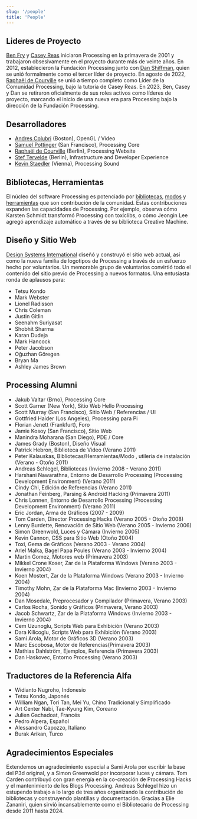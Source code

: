 ```yaml
---
slug: '/people'
title: 'People'
---
```


## Lideres de Proyecto

[Ben Fry](https://benfry.com/) y [Casey Reas](http://reas.com/) iniciaron Processing en la primavera de 2001 y trabajaron obsesivamente en el proyecto durante más de veinte años. En 2012, establecieron la Fundación Processing junto con [Dan Shiffman](https://shiffman.net/), quien se unió formalmente como el tercer líder de proyecto. En agosto de 2022, [Raphaël de Courville](https://twitter.com/sableraph) se unió a tiempo completo como Líder de la Comunidad Processing, bajo la tutoría de Casey Reas. En 2023, Ben, Casey y Dan se retiraron oficialmente de sus roles activos como líderes de proyecto, marcando el inicio de una nueva era para Processing bajo la dirección de la Fundación Processing.

## Desarrolladores

- [Andres Colubri](https://andrescolubri.net/) (Boston), OpenGL / Video
- [Samuel Pottinger](https://github.com/sampottinger) (San Francisco), Processing Core
- [Raphaël de Courville](https://twitter.com/sableraph) (Berlin), Processing Website
- [Stef Tervelde](https://github.com/steft) (Berlin), Infrastructure and Developer Experience
- [Kevin Staedler](https://github.com/kevinstaedler) (Vienna), Processing Sound

## Bibliotecas, Herramientas

El núcleo del software Processing es potenciado por [bibliotecas](https://www.processing.org/reference/libraries/), [modos](https://processing.org/reference/tools/modes/) y [herramientas](https://processing.org/reference/tools/) que son contribución de la comunidad. Estas contribuciones expanden las capacidades de Processing. Por ejemplo, observa cómo Karsten Schmidt transformó Processing con toxiclibs, o cómo Jeongin Lee agregó aprendizaje automático a través de su biblioteca Creative Machine.


## Diseño y Sitio Web
[Design Systems International](https://designsystems.international/) diseñó y construyó el sitio web actual, así como la nueva familia de logotipos de Processing a través de un esfuerzo hecho por voluntarios. Un memorable grupo de voluntarios convirtió todo el contenido del sitio previo de Processing a nuevos formatos. Una entusiasta ronda de aplausos para:
- Tetsu Kondo
- Mark Webster
- Lionel Radisson
- Chris Coleman
- Justin Gitlin
- Seenahm Suriyasat
- Shobhit Sharma
- Karan Dudeja
- Mark Hancock
- Peter Jacobson
- Oğuzhan Göregen
- Bryan Ma
- Ashley James Brown

## Processing Alumni

- Jakub Valtar (Brno), Processing Core
- Scott Garner (New York), Sitio Web Hello Processing
- Scott Murray (San Francisco), Sitio Web / Referencias / UI
- Gottfried Haider (Los Angeles), Processing para Pi
- Florian Jenett (Frankfurt), Foro
- Jamie Kosoy (San Francisco), Sitio Web
- Manindra Moharana (San Diego), PDE / Core
- James Grady (Boston), Diseño Visual
- Patrick Hebron, Biblioteca de Video  (Verano 2011)
- Peter Kalauskas, Bibliotecas/Herramientas/Modo , utilería de instalación (Verano -  Otoño 2011)
- Andreas Schlegel, Bibliotecas (Invierno 2008 - Verano 2011)
- Harshani Nawarathna,  Entorno de Desarrollo Processing (Processing Development Environment) (Verano 2011)
- Cindy Chi, Edición de Referencias (Verano 2011)
- Jonathan Feinberg, Parsing & Android Hacking (Primavera 2011)
- Chris Lonnen, Entorno de Desarrollo Processing (Processing Development Environment) (Verano 2011)
- Eric Jordan, Arma de Gráficos (2007 - 2009)
- Tom Carden, Director Processing Hacks  (Verano 2005 - Otoño 2008)
- Lenny Burdette, Renovación de Sitio Web (Verano 2005 - Invierno 2006)
- Simon Greenwold, Luces y Cámara (Invierno 2005)
- Kevin Cannon,  CSS para Sitio Web (Otoño 2004)
- Toxi, Gema de Gráficos (Verano 2003 - Verano 2004)
- Ariel Malka, Bagel Papa Poules (Verano 2003 - Invierno 2004)
- Martin Gomez, Motores web (Primavera 2003)
- Mikkel Crone Koser, Zar de la Plataforma Windows (Verano 2003 - Invierno 2004)
- Koen Mostert, Zar de la Plataforma Windows (Verano 2003 - Invierno 2004)
- Timothy Mohn, Zar de la Plataforma Mac (Invierno 2003 - Invierno 2004)
- Dan Mosedale, Preprocesador y Compilador (Primavera, Verano 2003)
- Carlos Rocha, Sonido y Gráficos (Primavera, Verano 2003)
- Jacob Schwartz, Zar de la Plataforma Windows (Invierno 2003 - Invierno 2004)
- Cem Uzunoglu, Scripts Web para Exhibición (Verano 2003)
- Dara Kilicoglu, Scripts Web para Exhibición (Verano 2003)
- Sami Arola, Motor de Gráficos 3D (Verano 2003)
- Marc Escobosa, Motor de Referencias(Primavera 2003)
- Mathias Dahlström, Ejemplos, Referencia (Primavera 2003)
- Dan Haskovec, Entorno Processing  (Verano 2003)

## Traductores de la Referencia Alfa
- Widianto Nugroho, Indonesio
- Tetsu Kondo, Japonés
- William Ngan, Tori Tan, Mei Yu, Chino Tradicional y Simplificado
- Art Center Nabi, Tae-Kyung Kim, Coreano
- Julien Gachadoat, Francés
- Pedro Alpera, Español
- Alessandro Capozzo, Italiano
- Burak Arikan, Turco

## Agradecimientos Especiales
Extendemos un agradecimiento especial a Sami Arola por escribir la base del P3d original, y a Simon Greenwold por incorporar luces y cámara. Tom Carden contribuyó con gran energía en la co-creación de Processing Hacks y el mantenimiento de los Blogs Processing. Andreas Schlegel hizo un estupendo trabajo a lo largo de tres años organizando la contribución de bibliotecas y construyendo plantillas y documentación. Gracias a Elie Zananiri, quien sirvió incansablemente como el Bibliotecario de Processing desde 2011 hasta 2024.

